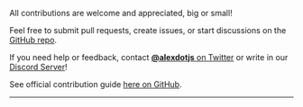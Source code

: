 
All contributions are welcome and appreciated, big or small!

Feel free to submit pull requests, create issues, or start discussions on the [GitHub repo](https://github.com/trpc/trpc).

If you need help or feedback, contact [**@alexdotjs** on Twitter](https://twitter.com/alexdotjs) or write in our [Discord Server](https://trpc.io/discrod)!

See official contribution guide [here on GitHub](https://github.com/trpc/trpc/blob/next/CONTRIBUTING.md).

---

<GithubSponsorButton />
